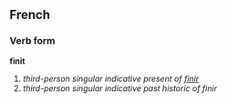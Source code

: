 ==French==
===Verb form===
'''finit'''

# ''third-person singular indicative present of [[finir]]''
# ''third-person singular indicative past historic of finir''
